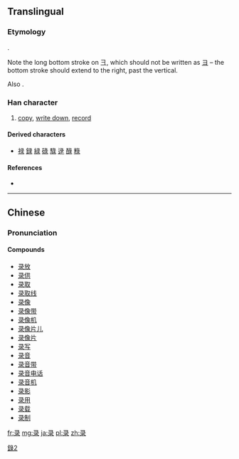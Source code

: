 {{also|彔|錄|録}}
==Translingual==
{{ja-forms|[[録]]|录|[[彔]]/[[錄]]}}

[[Category:CJKV characters simplified differently in Japan and China|錄2]]

===Etymology===
{{Han simp|彔|f=彑|t=彐}}.

Note the long bottom stroke on 彐, which should not be written as [[ヨ]] – the bottom stroke should extend to the right, past the vertical.

Also {{Han simp|錄|f=釒|t=&nbsp;|f2=彔|t2=录}}.

===Han character===
{{Han char|rn=58|rad=彐|as=05|sn=8|four=|canj=弓一一水 (NMME)|ids=⿱[[彐]][[氺]]}}

# [[copy]], [[write down]], [[record]]

====Derived characters====
* [[禄]] [[録]] [[緑]] [[碌]] [[騄]] [[逯]] [[醁]] [[粶]]

====References====
* {{Han ref|kx=0362.111|hdz=20960.180|uh=5F55|ud=24405}}

----

==Chinese==
{{zh-hanzi-box|录|[[彔]]/[[錄]]}}

===Pronunciation===
{{zh-pron
|m=lù
|c=luk6
|mn=le̍k/lio̍k/lo̍k
|mc=
|oc=y
|ma=
|cat=v
}}

====Compounds====
* [[录放]]
* [[录供]]
* [[录取]]
* [[录取线]]
* [[录像]]
* [[录像带]]
* [[录像机]]
* [[录像片儿]]
* [[录像片]]
* [[录写]]
* [[录音]]
* [[录音带]]
* [[录音电话]]
* [[录音机]]
* [[录影]]
* [[录用]]
* [[录载]]
* [[录制]]

[[fr:录]]
[[mg:录]]
[[ja:录]]
[[pl:录]]
[[zh:录]]